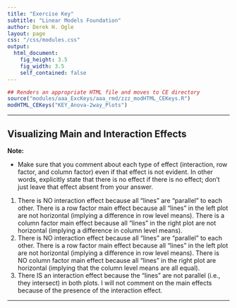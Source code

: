 ```yaml
---
title: "Exercise Key"
subtitle: "Linear Models Foundation"
author: Derek H. Ogle
layout: page
css: "/css/modules.css"
output:
  html_document:
    fig_height: 3.5
    fig_width: 3.5
    self_contained: false
---
```


```r
## Renders an appropriate HTML file and moves to CE directory
source("modules/aaa_ExcKeys/aaa_rmd/zzz_modHTML_CEKeys.R")
modHTML_CEKeys("KEY_Anova-2way_Plots")
```

----

## Visualizing Main and Interaction Effects

<div class="alert alert-warning">
<strong>Note:</strong> 
<ul>
<li>Make sure that you comment about each type of effect (interaction, row factor,  and column factor) even if that effect is not evident.  In other words, explicitly state that there is no effect if there is no effect; don't just leave that effect absent from your answer.</li>
</ul>
</div>

1. There is NO interaction effect because all "lines" are "parallel" to each other.  There is a row factor main effect because all "lines" in the left plot are not horizontal (implying a difference in row level means).  There is a column factor main effect because all "lines" in the right plot are not horizontal (implying a difference in column level means).
1. There is NO interaction effect because all "lines" are "parallel" to each other.  There is a row factor main effect because all "lines" in the left plot are not horizontal (implying a difference in row level means).  There is NO column factor main effect because all "lines" in the right plot are horizontal (implying that the column level means are all equal).
1. There IS an interaction effect because the "lines" are not parallel (i.e., they intersect) in both plots.  I will not comment on the main effects because of the presence of the interaction effect.

----
